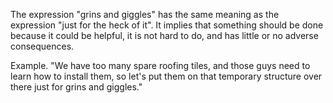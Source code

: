 {{TWCleanup}}
The expression "grins and giggles" has the same meaning as the expression "just for the heck of it".
It implies that something should be done because it could be helpful, it is not hard to do, and has little or no adverse consequences.

Example.  "We have too many spare roofing tiles, and those guys need to learn how to install them, so let's put them on that temporary structure over there just for grins and giggles."


{{stub}}